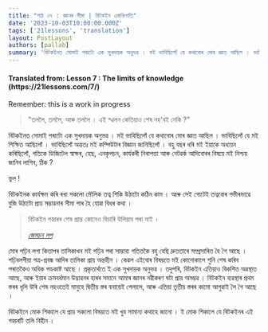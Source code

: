 ```yaml
---
title: "পাঠ ০৭ : জ্ঞানৰ সীমা | বিটকইন একবিংশতি"
date: '2023-10-03T10:00:00.000Z'
tags: ['21lessons', 'translation']
layout: PostLayout
authors: [pallab]
summary: 'বিটকইনত সোমাই পৰাটো এক সুখদায়ক অনুভৱ । মই ভাবিছিলোঁ যে কথাবোৰ মোৰ জ্ঞাত আছিল । ভাবিছিলোঁ যে মই শিক্ষিত আছিলোঁ । ভাবিছিলোঁ অন্ততঃ মই কম্পিউটাৰ বিজ্ঞান জানিছিলোঁ ।...'
---
```


<div style={{textAlign:"center"}}>
    <h4> Translated from: Lesson 7 : The limits of knowledge (https://21lessons.com/7/) </h4>
    <p style={{color:"red"}}> Remember: this is a work in progress </p>
</div>

> "তললৈ, তললৈ, আৰু তললৈ । এই স্খলন কেতিয়াও শেষ নহ'বই নেকি ?"

বিটকইনত সোমাই পৰাটো এক সুখদায়ক অনুভৱ ।
মই ভাবিছিলোঁ যে কথাবোৰ মোৰ জ্ঞাত আছিল ।
ভাবিছিলোঁ যে মই শিক্ষিত আছিলোঁ ।
ভাবিছিলোঁ অন্ততঃ মই কম্পিউটাৰ বিজ্ঞান জানিছিলোঁ ।
বহু বছৰ ধৰি মই ইয়াকে অধ্যয়ন কৰিছিলোঁ, গতিকে ডিজিটেল স্বাক্ষৰ, হেছ, এনকৃপচন, কাৰ্যকৰী নিৰাপত্তা আৰু নেটৱৰ্ক আদিবোৰৰ বিষয়ে মই নিশ্চয় জানিব লাগিব, ঠিক ?

ভুল !

বিটকইনক কাৰ্যক্ষম কৰি ৰখা সকলো মৌলিক তত্ব শিকি উঠাটো কঠিন কাম ।
আৰু সেই গোটেই তত্ববোৰ গভীৰভাৱে বুজি উঠাটো প্ৰায় সম্ভাৱনাৰ সীমা পাৰ হৈ যোৱা বিধৰ কথা ।

> বিটকইন গহ্বৰৰ শেষ প্ৰান্ত কোনেও বিচাৰি উলিয়াব পৰা নাই ।
>
> <cite> [জেমচন লপ](https://twitter.com/lopp/status/1061415918616698881) </cite>

মোৰ পঢ়িব লগা কিতাপৰ তালিকাখন মই পঢ়িব পৰা সাম্ভাব্য গতিতকৈ বহু বেছি দ্ৰুততাৰে সম্প্ৰসাৰিত হৈ গৈ আছে ।
পঢ়িবলগীয়া পত্ৰ-প্ৰবন্ধ আদিৰ তালিকা প্ৰায় অন্তহীন ।
কেৱল এইবোৰ বিষয়তে মই কোনোকালে শুনি শেষ কৰিব পৰাতকৈও অধিক পডকাষ্ট আছে ।
প্ৰকৃতাৰ্থতে ই এক সুখদায়ক অনুভৱ ।
তদুপৰি, বিটকইন এতিয়াও বিকশিত অৱস্থাত আছে, আৰু ইয়াৰ ক্ৰমবৰ্ধমান উদ্ভাৱনৰ হাৰৰ সমানে আমাৰ জ্ঞানৰ নৱীকৰণ ঘটা প্ৰায় অসম্ভৱ ।
বিটকইন ব্যৱস্থাৰ প্ৰথম স্তৰৰ ধূলি উৰি শেষ নহওতেই মানুহে দ্বিতীয় স্তৰ বনায়েই পেলালে, আৰু এতিয়া তৃতীয় স্তৰৰ কামো আগুৱাই লৈ গৈ আছে ।

বিটকইনে মোক শিকালে যে প্ৰায় সকলো বিষয়তে মই খুব সামান্য কথাহে জানো ।
ই মোক শিকালে যে বিটকইনৰ এই গহ্বৰটি তলি বিহীন ।